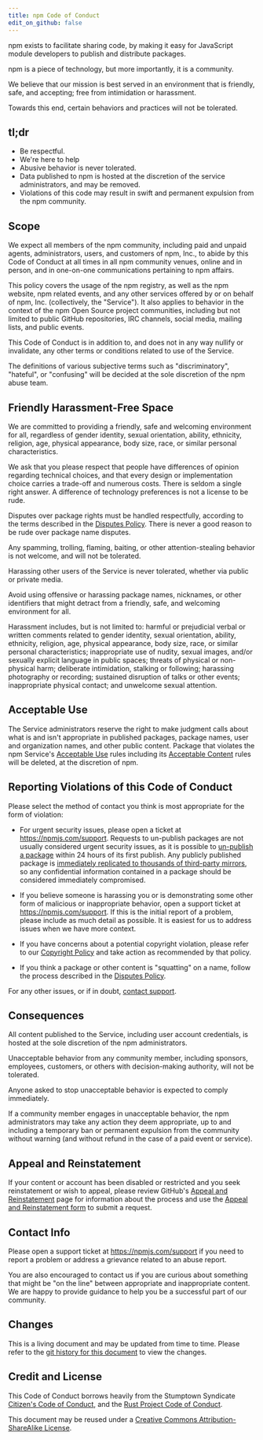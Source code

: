 ```yaml
---
title: npm Code of Conduct
edit_on_github: false
---
```

npm exists to facilitate sharing code, by making it easy for
JavaScript module developers to publish and distribute packages.

npm is a piece of technology, but more importantly, it is a community.

We believe that our mission is best served in an environment that is
friendly, safe, and accepting; free from intimidation or harassment.

Towards this end, certain behaviors and practices will not be
tolerated.

## tl;dr

* Be respectful.
* We're here to help
* Abusive behavior is never tolerated.
* Data published to npm is hosted at the discretion of the service
  administrators, and may be removed.
* Violations of this code may result in swift and permanent expulsion
  from the npm community.

## Scope

We expect all members of the npm community, including paid and unpaid
agents, administrators, users, and customers of npm, Inc., to abide by
this Code of Conduct at all times in all npm community venues, online
and in person, and in one-on-one communications pertaining to npm
affairs.

This policy covers the usage of the npm registry, as well as the npm
website, npm related events, and any other services offered by or on
behalf of npm, Inc. (collectively, the "Service").  It also applies to
behavior in the context of the npm Open Source project communities,
including but not limited to public GitHub repositories, IRC channels,
social media, mailing lists, and public events.

This Code of Conduct is in addition to, and does not in any way
nullify or invalidate, any other terms or conditions related to use of
the Service.

The definitions of various subjective terms such as "discriminatory",
"hateful", or "confusing" will be decided at the sole discretion of
the npm abuse team.

## Friendly Harassment-Free Space

We are committed to providing a friendly, safe and welcoming
environment for all, regardless of gender identity, sexual
orientation, ability, ethnicity, religion, age, physical
appearance, body size, race, or similar personal characteristics.

We ask that you please respect that people have differences of opinion
regarding technical choices, and that every design or implementation
choice carries a trade-off and numerous costs.  There is seldom a
single right answer.  A difference of technology preferences is not a
license to be rude.

Disputes over package rights must be handled respectfully, according
to the terms described in the [Disputes Policy][disputes].
There is never a good reason to be rude over package name disputes.

Any spamming, trolling, flaming, baiting, or other attention-stealing
behavior is not welcome, and will not be tolerated.

Harassing other users of the Service is never tolerated, whether via
public or private media.

Avoid using offensive or harassing package names, nicknames, or other
identifiers that might detract from a friendly, safe, and welcoming
environment for all.

Harassment includes, but is not limited to: harmful or prejudicial
verbal or written comments related to gender identity, sexual
orientation, ability, ethnicity, religion, age, physical
appearance, body size, race, or similar personal characteristics;
inappropriate use of nudity, sexual images, and/or sexually explicit
language in public spaces; threats of physical or non-physical harm;
deliberate intimidation, stalking or following; harassing photography
or recording; sustained disruption of talks or other events;
inappropriate physical contact; and unwelcome sexual attention.

## Acceptable Use

The Service administrators reserve the right to make judgment calls
about what is and isn't appropriate in published packages, package names,
user and organization names, and other public content. Package that
violates the npm Service's
[Acceptable Use][acceptable-use]
rules including its
[Acceptable Content][acceptable-content]
rules will be deleted, at the discretion of npm.

## Reporting Violations of this Code of Conduct

Please select the method of contact you think is most appropriate for
the form of violation:

* For urgent security issues, please open a ticket at <https://npmjs.com/support>.
  Requests to un-publish packages are not usually considered urgent security
  issues, as it is possible to [un-publish a package][unpublish]
  within 24 hours of its first publish. Any publicly published package
  is [immediately replicated to thousands of third-party mirrors](http://blog.npmjs.org/post/101934969510/oh-no-i-accidentally-published-private-data-to),
  so any confidential information contained in a package should be considered 
  immediately compromised.

* If you believe someone is harassing you or is demonstrating
  some other form of malicious or inappropriate behavior, open a support
  ticket at https://npmjs.com/support. If this is the initial report of a problem,
  please include as much detail as possible. It is easiest for us
  to address issues when we have more context.

* If you have concerns about a potential copyright violation,
  please refer to our [Copyright Policy][dmca]
  and take action as recommended by that policy.

* If you think a package or other content is "squatting" on a name,
  follow the process described in the
  [Disputes Policy][disputes].

For any other issues, or if in doubt, [contact support](https://npmjs.com/support).


## Consequences

All content published to the Service, including user account
credentials, is hosted at the sole discretion of the npm
administrators.

Unacceptable behavior from any community member, including sponsors,
employees, customers, or others with decision-making authority, will
not be tolerated.

Anyone asked to stop unacceptable behavior is expected to comply
immediately.

If a community member engages in unacceptable behavior, the npm
administrators may take any action they deem appropriate, up to and
including a temporary ban or permanent expulsion from the community
without warning (and without refund in the case of a paid event or
service).

## Appeal and Reinstatement

If your content or account has been disabled or restricted and you seek reinstatement or wish to appeal, please review GitHub's [Appeal and Reinstatement](https://docs.github.com/en/site-policy/acceptable-use-policies/github-appeal-and-reinstatement) page for information about the process and use the [Appeal and Reinstatement form](https://support.github.com/contact/reinstatement) to submit a request.

## Contact Info

Please open a support ticket at <https://npmjs.com/support> if you need to
report a problem or address a grievance related to an abuse report.

You are also encouraged to contact us if you are curious about
something that might be "on the line" between appropriate and
inappropriate content.  We are happy to provide guidance to help you
be a successful part of our community.

## Changes

This is a living document and may be updated from time to time.
Please refer to the [git history for this
document](https://github.com/npm/documentation/blob/main/content/policies/conduct.mdx)
to view the changes.

## Credit and License

This Code of Conduct borrows heavily from the Stumptown Syndicate
[Citizen's Code of Conduct](http://citizencodeofconduct.org/), and the
[Rust Project Code of
Conduct](https://www.rust-lang.org/conduct.html).

This document may be reused under a [Creative Commons
Attribution-ShareAlike
License](https://creativecommons.org/licenses/by-sa/4.0/).

[disputes]: /policies/disputes
[acceptable-use]: /policies/open-source-terms#acceptable-use
[acceptable-content]: /policies/open-source-terms#acceptable-content
[unpublish]: /policies/unpublish
[dmca]: /policies/dmca
